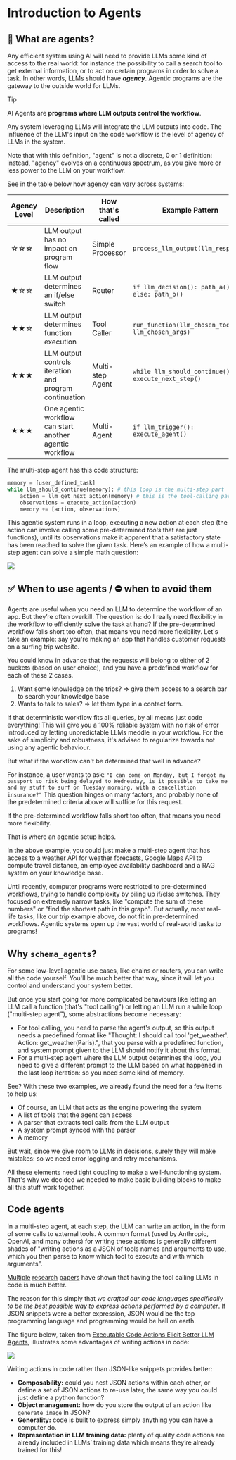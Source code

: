 <!--Copyright 2024 The HuggingFace Team. All rights reserved.

Licensed under the Apache License, Version 2.0 (the "License"); you may not use this file except in compliance with
the License. You may obtain a copy of the License at

http://www.apache.org/licenses/LICENSE-2.0

Unless required by applicable law or agreed to in writing, software distributed under the License is distributed on
an "AS IS" BASIS, WITHOUT WARRANTIES OR CONDITIONS OF ANY KIND, either express or implied. See the License for the
specific language governing permissions and limitations under the License.

⚠️ Note that this file is in Markdown but contain specific syntax for our doc-builder (similar to MDX) that may not be
rendered properly in your Markdown viewer.

-->
# Introduction to Agents

## 🤔 What are agents?

Any efficient system using AI will need to provide LLMs some kind of access to the real world: for instance the possibility to call a search tool to get external information, or to act on certain programs in order to solve a task. In other words, LLMs should have ***agency***. Agentic programs are the gateway to the outside world for LLMs.

> [!TIP]
> AI Agents are **programs where LLM outputs control the workflow**.

Any system leveraging LLMs will integrate the LLM outputs into code. The influence of the LLM's input on the code workflow is the level of agency of LLMs in the system.

Note that with this definition, "agent" is not a discrete, 0 or 1 definition: instead, "agency" evolves on a continuous spectrum, as you give more or less power to the LLM on your workflow.

See in the table below how agency can vary across systems:

| Agency Level | Description                                             | How that's called | Example Pattern                                    |
| ------------ | ------------------------------------------------------- | ----------------- | -------------------------------------------------- |
| ☆☆☆          | LLM output has no impact on program flow                | Simple Processor  | `process_llm_output(llm_response)`                 |
| ★☆☆          | LLM output determines an if/else switch                 | Router            | `if llm_decision(): path_a() else: path_b()`       |
| ★★☆          | LLM output determines function execution                | Tool Caller       | `run_function(llm_chosen_tool, llm_chosen_args)`   |
| ★★★          | LLM output controls iteration and program continuation  | Multi-step Agent  | `while llm_should_continue(): execute_next_step()` |
| ★★★          | One agentic workflow can start another agentic workflow | Multi-Agent       | `if llm_trigger(): execute_agent()`                |

The multi-step agent has this code structure:

```python
memory = [user_defined_task]
while llm_should_continue(memory): # this loop is the multi-step part
    action = llm_get_next_action(memory) # this is the tool-calling part
    observations = execute_action(action)
    memory += [action, observations]
```

This agentic system runs in a loop, executing a new action at each step (the action can involve calling some pre-determined *tools* that are just functions), until its observations make it apparent that a satisfactory state has been reached to solve the given task. Here’s an example of how a multi-step agent can solve a simple math question:

<div class="flex justify-center">
    <img src="https://huggingface.co/datasets/huggingface/documentation-images/resolve/main/transformers/Agent_ManimCE.gif"/>
</div>


## ✅ When to use agents / ⛔ when to avoid them

Agents are useful when you need an LLM to determine the workflow of an app. But they’re often overkill. The question is: do I really need flexibility in the workflow to efficiently solve the task at hand?
If the pre-determined workflow falls short too often, that means you need more flexibility.
Let's take an example: say you're making an app that handles customer requests on a surfing trip website.

You could know in advance that the requests will belong to either of 2 buckets (based on user choice), and you have a predefined workflow for each of these 2 cases.

1. Want some knowledge on the trips? ⇒ give them access to a search bar to search your knowledge base
2. Wants to talk to sales? ⇒ let them type in a contact form.

If that deterministic workflow fits all queries, by all means just code everything! This will give you a 100% reliable system with no risk of error introduced by letting unpredictable LLMs meddle in your workflow. For the sake of simplicity and robustness, it's advised to regularize towards not using any agentic behaviour. 

But what if the workflow can't be determined that well in advance? 

For instance, a user wants to ask: `"I can come on Monday, but I forgot my passport so risk being delayed to Wednesday, is it possible to take me and my stuff to surf on Tuesday morning, with a cancellation insurance?"` This question hinges on many factors, and probably none of the predetermined criteria above will suffice for this request.

If the pre-determined workflow falls short too often, that means you need more flexibility.

That is where an agentic setup helps.

In the above example, you could just make a multi-step agent that has access to a weather API for weather forecasts, Google Maps API to compute travel distance, an employee availability dashboard and a RAG system on your knowledge base.

Until recently, computer programs were restricted to pre-determined workflows, trying to handle complexity by piling up  if/else switches. They focused on extremely narrow tasks, like "compute the sum of these numbers" or "find the shortest path in this graph". But actually, most real-life tasks, like our trip example above, do not fit in pre-determined workflows. Agentic systems open up the vast world of real-world tasks to programs!

## Why `schema_agents`?

For some low-level agentic use cases, like chains or routers, you can write all the code yourself. You'll be much better that way, since it will let you control and understand your system better.

But once you start going for more complicated behaviours like letting an LLM call a function (that's "tool calling") or letting an LLM run a while loop ("multi-step agent"), some abstractions become necessary:
- For tool calling, you need to parse the agent's output, so this output needs a predefined format like "Thought: I should call tool 'get_weather'. Action: get_weather(Paris).", that you parse with a predefined function, and system prompt given to the LLM should notify it about this format.
- For a multi-step agent where the LLM output determines the loop, you need to give a different prompt to the LLM based on what happened in the last loop iteration: so you need some kind of memory.

See? With these two examples, we already found the need for a few items to help us:

- Of course, an LLM that acts as the engine powering the system
- A list of tools that the agent can access
- A parser that extracts tool calls from the LLM output
- A system prompt synced with the parser
- A memory

But wait, since we give room to LLMs in decisions, surely they will make mistakes: so we need error logging and retry mechanisms.

All these elements need tight coupling to make a well-functioning system. That's why we decided we needed to make basic building blocks to make all this stuff work together.

## Code agents

In a multi-step agent, at each step, the LLM can write an action, in the form of some calls to external tools. A common format (used by Anthropic, OpenAI, and many others) for writing these actions is generally different shades of "writing actions as a JSON of tools names and arguments to use, which you then parse to know which tool to execute and with which arguments".

[Multiple](https://huggingface.co/papers/2402.01030) [research](https://huggingface.co/papers/2411.01747) [papers](https://huggingface.co/papers/2401.00812) have shown that having the tool calling LLMs in code is much better.

The reason for this simply that *we crafted our code languages specifically to be the best possible way to express actions performed by a computer*. If JSON snippets were a better expression, JSON would be the top programming language and programming would be hell on earth.

The figure below, taken from [Executable Code Actions Elicit Better LLM Agents](https://huggingface.co/papers/2402.01030), illustrates some advantages of writing actions in code:

<img src="https://huggingface.co/datasets/huggingface/documentation-images/resolve/main/transformers/code_vs_json_actions.png">

Writing actions in code rather than JSON-like snippets provides better:

- **Composability:** could you nest JSON actions within each other, or define a set of JSON actions to re-use later, the same way you could just define a python function?
- **Object management:** how do you store the output of an action like `generate_image` in JSON?
- **Generality:** code is built to express simply anything you can have a computer do.
- **Representation in LLM training data:** plenty of quality code actions are already included in LLMs’ training data which means they’re already trained for this!
